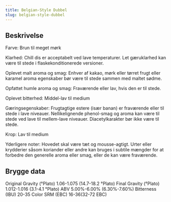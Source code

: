 ```yaml
---
title: Belgian-Style Dubbel
slug: belgian-style-dubbel
---
```


## Beskrivelse
Farve: Brun til meget mørk

Klarhed: Chill dis er acceptabelt ved lave temperaturer. Let gæruklarhed kan være til stede i flaskekonditionerede versioner.

Oplevet malt aroma og smag: Enhver af kakao, mørk eller tørret frugt eller karamel aroma egenskaber bør være til stede sammen med maltet sødme.

Opfattet humle aroma og smag: Fraværende eller lav, hvis den er til stede.

Oplevet bitterhed: Middel-lav til medium

Gæringsegenskaber: Frugtagtige estere (især banan) er fraværende eller til stede i lave niveauer. Nellikelignende phenol-smag og aroma kan være til stede ved lave til mellem-lave niveauer. Diacetylkarakter bør ikke være til stede.

Krop: Lav til medium

Yderligere noter: Hovedet skal være tæt og mousse-agtigt. Urter eller krydderier såsom koriander eller andre kan bruges i subtile mængder for at forbedre den generelle aroma eller smag, eller de kan være fraværende.



## Brygge data
Original Gravity (°Plato) 1.06-1.075 (14.7-18.2 °Plato)
Final Gravity  (°Plato) 1.012-1.016 (3.1-4.1 °Plato)
ABV 5.00%-6.00% (6.30%-7.60%)
Bitterness (IBU) 20-35
Color SRM (EBC) 16-36(32-72 EBC)					

